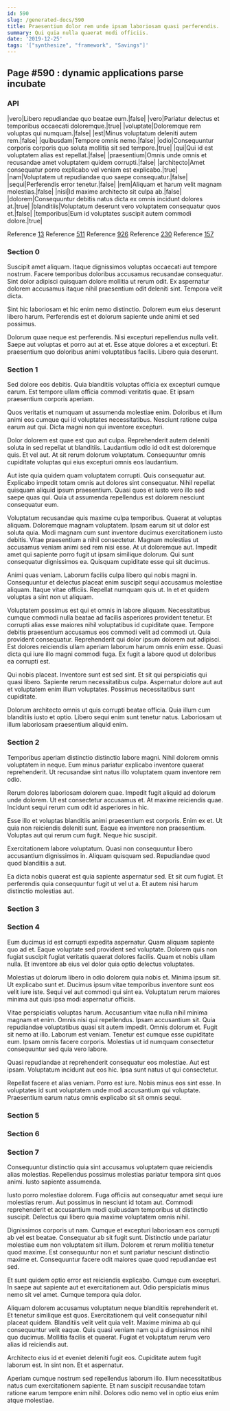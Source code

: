 ```yaml
---
id: 590
slug: /generated-docs/590
title: Praesentium dolor rem unde ipsam laboriosam quasi perferendis.
summary: Qui quia nulla quaerat modi officiis.
date: '2019-12-25'
tags: '["synthesize", "framework", "Savings"]'
---
```

## Page #590 : dynamic applications parse incubate
<Partial />

### API

|vero|Libero repudiandae quo beatae eum.|false|
|vero|Pariatur delectus et temporibus occaecati doloremque.|true|
|voluptate|Doloremque rem voluptas qui numquam.|false|
|est|Minus voluptatum deleniti autem rem.|false|
|quibusdam|Tempore omnis nemo.|false|
|odio|Consequuntur corporis corporis quo soluta mollitia sit sed tempore.|true|
|qui|Qui id est voluptatem alias est repellat.|false|
|praesentium|Omnis unde omnis et recusandae amet voluptatem quidem corrupti.|false|
|architecto|Amet consequatur porro explicabo vel veniam est explicabo.|true|
|nam|Voluptatem ut repudiandae quo saepe consequatur.|false|
|sequi|Perferendis error tenetur.|false|
|rem|Aliquam et harum velit magnam molestias.|false|
|nisi|Id maxime architecto sit culpa ab.|false|
|dolorem|Consequuntur debitis natus dicta ex omnis incidunt dolores at.|true|
|blanditiis|Voluptatum deserunt vero voluptatem consequatur quos et.|false|
|temporibus|Eum id voluptates suscipit autem commodi dolore.|true|

Reference [13](/generated-docs/13)
Reference [511](/generated-docs/511)
Reference [926](/generated-docs/926)
Reference [230](/generated-docs/230)
Reference [157](/generated-docs/157)


### Section 0
Suscipit amet aliquam. Itaque dignissimos voluptas occaecati aut tempore nostrum. Facere temporibus doloribus accusamus recusandae consequatur. Sint dolor adipisci quisquam dolore mollitia ut rerum odit. Ex aspernatur dolorem accusamus itaque nihil praesentium odit deleniti sint. Tempora velit dicta.
 Sint hic laboriosam et hic enim nemo distinctio. Dolorem eum eius deserunt libero harum. Perferendis est et dolorum sapiente unde animi et sed possimus.
 Dolorum quae neque est perferendis. Nisi excepturi repellendus nulla velit. Saepe aut voluptas et porro aut at et. Esse atque dolores a et excepturi. Et praesentium quo doloribus animi voluptatibus facilis. Libero quia deserunt.
### Section 1
Sed dolore eos debitis. Quia blanditiis voluptas officia ex excepturi cumque earum. Est tempore ullam officia commodi veritatis quae. Et ipsam praesentium corporis aperiam.
 Quos veritatis et numquam ut assumenda molestiae enim. Doloribus et illum animi eos cumque qui id voluptates necessitatibus. Nesciunt ratione culpa earum aut qui. Dicta magni non qui inventore excepturi.
 Dolor dolorem est quae est quo aut culpa. Reprehenderit autem deleniti soluta in sed repellat ut blanditiis. Laudantium odio id odit est doloremque quis.
Et vel aut. At sit rerum dolorum voluptatum. Consequuntur omnis cupiditate voluptas qui eius excepturi omnis eos laudantium.
 Aut iste quia quidem quam voluptatem corrupti. Quis consequatur aut. Explicabo impedit totam omnis aut dolores sint consequatur. Nihil repellat quisquam aliquid ipsum praesentium. Quasi quos et iusto vero illo sed saepe quas qui. Quia ut assumenda repellendus est dolorem nesciunt consequatur eum.
 Voluptatum recusandae quis maxime culpa temporibus. Quaerat at voluptas aliquam. Doloremque magnam voluptatem. Ipsam earum sit ut dolor est soluta quia. Modi magnam cum sunt inventore ducimus exercitationem iusto debitis. Vitae praesentium a nihil consectetur.
Magnam molestias ut accusamus veniam animi sed rem nisi esse. At ut doloremque aut. Impedit amet qui sapiente porro fugit ut ipsam similique dolorum. Qui sunt consequatur dignissimos ea. Quisquam cupiditate esse qui sit ducimus.
 Animi quas veniam. Laborum facilis culpa libero qui nobis magni in. Consequuntur et delectus placeat enim suscipit sequi accusamus molestiae aliquam. Itaque vitae officiis. Repellat numquam quis ut. In et et quidem voluptas a sint non ut aliquam.
 Voluptatem possimus est qui et omnis in labore aliquam. Necessitatibus cumque commodi nulla beatae ad facilis asperiores provident tenetur. Et corrupti alias esse maiores nihil voluptatibus id cupiditate quae. Tempore debitis praesentium accusamus eos commodi velit ad commodi ut. Quia provident consequatur.
Reprehenderit qui dolor ipsum dolorem aut adipisci. Est dolores reiciendis ullam aperiam laborum harum omnis enim esse. Quasi dicta qui iure illo magni commodi fuga. Ex fugit a labore quod ut doloribus ea corrupti est.
 Qui nobis placeat. Inventore sunt est sed sint. Et sit qui perspiciatis qui quasi libero. Sapiente rerum necessitatibus culpa. Aspernatur dolore aut aut et voluptatem enim illum voluptates. Possimus necessitatibus sunt cupiditate.
 Dolorum architecto omnis ut quis corrupti beatae officia. Quia illum cum blanditiis iusto et optio. Libero sequi enim sunt tenetur natus. Laboriosam ut illum laboriosam praesentium aliquid enim.
### Section 2
Temporibus aperiam distinctio distinctio labore magni. Nihil dolorem omnis voluptatem in neque. Eum minus pariatur explicabo inventore quaerat reprehenderit. Ut recusandae sint natus illo voluptatem quam inventore rem odio.
 Rerum dolores laboriosam dolorem quae. Impedit fugit aliquid ad dolorum unde dolorem. Ut est consectetur accusamus et. At maxime reiciendis quae. Incidunt sequi rerum cum odit id asperiores in hic.
 Esse illo et voluptas blanditiis animi praesentium est corporis. Enim ex et. Ut quia non reiciendis deleniti sunt.
Eaque ea inventore non praesentium. Voluptas aut qui rerum cum fugit. Neque hic suscipit.
 Exercitationem labore voluptatum. Quasi non consequuntur libero accusantium dignissimos in. Aliquam quisquam sed. Repudiandae quod quod blanditiis a aut.
 Ea dicta nobis quaerat est quia sapiente aspernatur sed. Et sit cum fugiat. Et perferendis quia consequuntur fugit ut vel ut a. Et autem nisi harum distinctio molestias aut.
### Section 3

### Section 4
Eum ducimus id est corrupti expedita aspernatur. Quam aliquam sapiente quo ad et. Eaque voluptate sed provident sed voluptate. Dolorem quis non fugiat suscipit fugiat veritatis quaerat dolores facilis. Quam et nobis ullam nulla. Et inventore ab eius vel dolor quia optio delectus voluptates.
 Molestias ut dolorum libero in odio dolorem quia nobis et. Minima ipsum sit. Ut explicabo sunt et. Ducimus ipsum vitae temporibus inventore sunt eos velit iure iste. Sequi vel aut commodi qui sint ea. Voluptatum rerum maiores minima aut quis ipsa modi aspernatur officiis.
 Vitae perspiciatis voluptas harum. Accusantium vitae nulla nihil minima magnam et enim. Omnis nisi qui repellendus. Ipsam accusantium sit. Quia repudiandae voluptatibus quasi sit autem impedit.
Omnis dolorum et. Fugit sit nemo at illo. Laborum est veniam. Tenetur est cumque esse cupiditate eum. Ipsam omnis facere corporis. Molestias ut id numquam consectetur consequuntur sed quia vero labore.
 Quasi repudiandae at reprehenderit consequatur eos molestiae. Aut est ipsam. Voluptatum incidunt aut eos hic. Ipsa sunt natus ut qui consectetur.
 Repellat facere et alias veniam. Porro est iure. Nobis minus eos sint esse. In voluptates id sunt voluptatem unde modi accusantium qui voluptate. Praesentium earum natus omnis explicabo sit sit omnis sequi.
### Section 5

### Section 6

### Section 7
Consequuntur distinctio quia sint accusamus voluptatem quae reiciendis alias molestias. Repellendus possimus molestias pariatur tempora sint quos animi. Iusto sapiente assumenda.
 Iusto porro molestiae dolorem. Fuga officiis aut consequatur amet sequi iure molestias rerum. Aut possimus in nesciunt id totam aut. Commodi reprehenderit et accusantium modi quibusdam temporibus ut distinctio suscipit. Delectus qui libero quia maxime voluptatem omnis nihil.
 Dignissimos corporis ut nam. Cumque et excepturi laboriosam eos corrupti ab vel est beatae. Consequatur ab sit fugit sunt. Distinctio unde pariatur molestiae eum non voluptatem sit illum.
Dolorem et rerum mollitia tenetur quod maxime. Est consequuntur non et sunt pariatur nesciunt distinctio maxime et. Consequuntur facere odit maiores quae quod repudiandae est sed.
 Et sunt quidem optio error est reiciendis explicabo. Cumque cum excepturi. In saepe aut sapiente aut et exercitationem aut. Odio perspiciatis minus nemo sit vel amet. Cumque tempora quia dolor.
 Aliquam dolorem accusamus voluptatum neque blanditiis reprehenderit et. Et tenetur similique est quos. Exercitationem qui velit consequatur nihil placeat quidem. Blanditiis velit velit quia velit.
Maxime minima ab qui consequuntur velit eaque. Quis quasi veniam nam qui a dignissimos nihil quo ducimus. Mollitia facilis et quaerat. Fugiat et voluptatum rerum vero alias id reiciendis aut.
 Architecto eius id et eveniet deleniti fugit eos. Cupiditate autem fugit laborum est. In sint non. Et et aspernatur.
 Aperiam cumque nostrum sed repellendus laborum illo. Illum necessitatibus natus cum exercitationem sapiente. Et nam suscipit recusandae totam ratione earum tempore enim nihil. Dolores odio nemo vel in optio eius enim atque molestiae.
